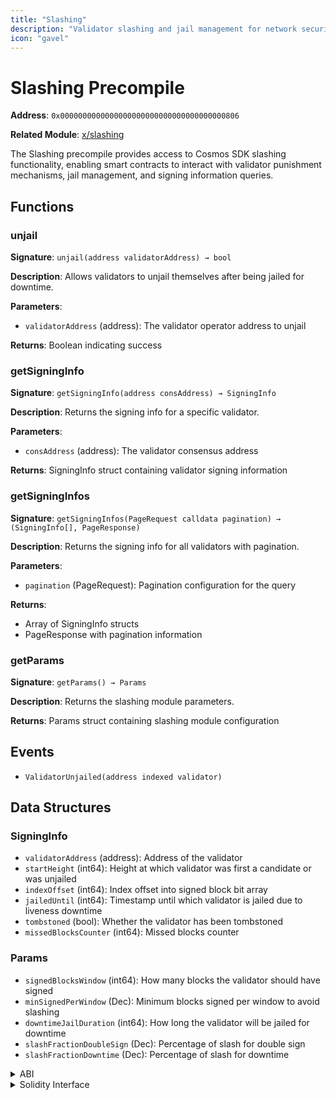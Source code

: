 ```yaml
---
title: "Slashing"
description: "Validator slashing and jail management for network security"
icon: "gavel"
---
```


# Slashing Precompile

**Address**: `0x0000000000000000000000000000000000000806`

**Related Module**: [x/slashing](https://docs.cosmos.network/main/modules/slashing)

The Slashing precompile provides access to Cosmos SDK slashing functionality, enabling smart contracts to interact with validator punishment mechanisms, jail management, and signing information queries.

## Functions

### unjail

**Signature**: `unjail(address validatorAddress) → bool`

**Description**: Allows validators to unjail themselves after being jailed for downtime.

**Parameters**:
- `validatorAddress` (address): The validator operator address to unjail

**Returns**: Boolean indicating success

### getSigningInfo

**Signature**: `getSigningInfo(address consAddress) → SigningInfo`

**Description**: Returns the signing info for a specific validator.

**Parameters**:
- `consAddress` (address): The validator consensus address

**Returns**: SigningInfo struct containing validator signing information

### getSigningInfos

**Signature**: `getSigningInfos(PageRequest calldata pagination) → (SigningInfo[], PageResponse)`

**Description**: Returns the signing info for all validators with pagination.

**Parameters**:
- `pagination` (PageRequest): Pagination configuration for the query

**Returns**: 
- Array of SigningInfo structs
- PageResponse with pagination information

### getParams

**Signature**: `getParams() → Params`

**Description**: Returns the slashing module parameters.

**Returns**: Params struct containing slashing module configuration

## Events

- `ValidatorUnjailed(address indexed validator)`

## Data Structures

### SigningInfo
- `validatorAddress` (address): Address of the validator
- `startHeight` (int64): Height at which validator was first a candidate or was unjailed
- `indexOffset` (int64): Index offset into signed block bit array
- `jailedUntil` (int64): Timestamp until which validator is jailed due to liveness downtime
- `tombstoned` (bool): Whether the validator has been tombstoned
- `missedBlocksCounter` (int64): Missed blocks counter

### Params
- `signedBlocksWindow` (int64): How many blocks the validator should have signed
- `minSignedPerWindow` (Dec): Minimum blocks signed per window to avoid slashing
- `downtimeJailDuration` (int64): How long the validator will be jailed for downtime
- `slashFractionDoubleSign` (Dec): Percentage of slash for double sign
- `slashFractionDowntime` (Dec): Percentage of slash for downtime

<details>
<summary>ABI</summary>

```json
[
  {
    "anonymous": false,
    "inputs": [
      {"indexed": true, "internalType": "address", "name": "validator", "type": "address"}
    ],
    "name": "ValidatorUnjailed",
    "type": "event"
  },
  {
    "inputs": [],
    "name": "getParams",
    "outputs": [
      {
        "components": [
          {"internalType": "int64", "name": "signedBlocksWindow", "type": "int64"},
          {
            "components": [
              {"internalType": "uint256", "name": "value", "type": "uint256"},
              {"internalType": "uint8", "name": "precision", "type": "uint8"}
            ],
            "internalType": "struct Dec",
            "name": "minSignedPerWindow",
            "type": "tuple"
          },
          {"internalType": "int64", "name": "downtimeJailDuration", "type": "int64"},
          {
            "components": [
              {"internalType": "uint256", "name": "value", "type": "uint256"},
              {"internalType": "uint8", "name": "precision", "type": "uint8"}
            ],
            "internalType": "struct Dec",
            "name": "slashFractionDoubleSign",
            "type": "tuple"
          },
          {
            "components": [
              {"internalType": "uint256", "name": "value", "type": "uint256"},
              {"internalType": "uint8", "name": "precision", "type": "uint8"}
            ],
            "internalType": "struct Dec",
            "name": "slashFractionDowntime",
            "type": "tuple"
          }
        ],
        "internalType": "struct Params",
        "name": "params",
        "type": "tuple"
      }
    ],
    "stateMutability": "view",
    "type": "function"
  },
  {
    "inputs": [
      {"internalType": "address", "name": "consAddress", "type": "address"}
    ],
    "name": "getSigningInfo",
    "outputs": [
      {
        "components": [
          {"internalType": "address", "name": "validatorAddress", "type": "address"},
          {"internalType": "int64", "name": "startHeight", "type": "int64"},
          {"internalType": "int64", "name": "indexOffset", "type": "int64"},
          {"internalType": "int64", "name": "jailedUntil", "type": "int64"},
          {"internalType": "bool", "name": "tombstoned", "type": "bool"},
          {"internalType": "int64", "name": "missedBlocksCounter", "type": "int64"}
        ],
        "internalType": "struct SigningInfo",
        "name": "signingInfo",
        "type": "tuple"
      }
    ],
    "stateMutability": "view",
    "type": "function"
  },
  {
    "inputs": [
      {
        "components": [
          {"internalType": "bytes", "name": "key", "type": "bytes"},
          {"internalType": "uint64", "name": "offset", "type": "uint64"},
          {"internalType": "uint64", "name": "limit", "type": "uint64"},
          {"internalType": "bool", "name": "countTotal", "type": "bool"},
          {"internalType": "bool", "name": "reverse", "type": "bool"}
        ],
        "internalType": "struct PageRequest",
        "name": "pagination",
        "type": "tuple"
      }
    ],
    "name": "getSigningInfos",
    "outputs": [
      {
        "components": [
          {"internalType": "address", "name": "validatorAddress", "type": "address"},
          {"internalType": "int64", "name": "startHeight", "type": "int64"},
          {"internalType": "int64", "name": "indexOffset", "type": "int64"},
          {"internalType": "int64", "name": "jailedUntil", "type": "int64"},
          {"internalType": "bool", "name": "tombstoned", "type": "bool"},
          {"internalType": "int64", "name": "missedBlocksCounter", "type": "int64"}
        ],
        "internalType": "struct SigningInfo[]",
        "name": "signingInfos",
        "type": "tuple[]"
      },
      {
        "components": [
          {"internalType": "bytes", "name": "nextKey", "type": "bytes"},
          {"internalType": "uint64", "name": "total", "type": "uint64"}
        ],
        "internalType": "struct PageResponse",
        "name": "pageResponse",
        "type": "tuple"
      }
    ],
    "stateMutability": "view",
    "type": "function"
  },
  {
    "inputs": [
      {"internalType": "address", "name": "validatorAddress", "type": "address"}
    ],
    "name": "unjail",
    "outputs": [
      {"internalType": "bool", "name": "success", "type": "bool"}
    ],
    "stateMutability": "nonpayable",
    "type": "function"
  }
]
```

</details>

<details>
<summary>Solidity Interface</summary>

```solidity
// SPDX-License-Identifier: LGPL-3.0-only
pragma solidity >=0.8.17;

import "../common/Types.sol";

/// @dev The ISlashing contract's address.
address constant SLASHING_PRECOMPILE_ADDRESS = 0x0000000000000000000000000000000000000806;

/// @dev The ISlashing contract's instance.
ISlashing constant SLASHING_CONTRACT = ISlashing(SLASHING_PRECOMPILE_ADDRESS);

/// @dev SigningInfo defines a validator's signing info for monitoring their
/// liveness activity.
struct SigningInfo {
    /// @dev Address of the validator
    address validatorAddress;
    /// @dev Height at which validator was first a candidate OR was unjailed
    int64 startHeight;
    /// @dev Index offset into signed block bit array
    int64 indexOffset;
    /// @dev Timestamp until which validator is jailed due to liveness downtime
    int64 jailedUntil;
    /// @dev Whether or not a validator has been tombstoned (killed out of validator set)
    bool tombstoned;
    /// @dev Missed blocks counter (to avoid scanning the array every time)
    int64 missedBlocksCounter;
}

/// @dev Params defines the parameters for the slashing module.
struct Params {
    /// @dev SignedBlocksWindow defines how many blocks the validator should have signed
    int64 signedBlocksWindow;
    /// @dev MinSignedPerWindow defines the minimum blocks signed per window to avoid slashing
    Dec minSignedPerWindow;
    /// @dev DowntimeJailDuration defines how long the validator will be jailed for downtime
    int64 downtimeJailDuration;
    /// @dev SlashFractionDoubleSign defines the percentage of slash for double sign
    Dec slashFractionDoubleSign;
    /// @dev SlashFractionDowntime defines the percentage of slash for downtime
    Dec slashFractionDowntime;
}

/// @author Evmos Team
/// @title Slashing Precompiled Contract
/// @dev The interface through which solidity contracts will interact with slashing.
/// We follow this same interface including four-byte function selectors, in the precompile that
/// wraps the pallet.
/// @custom:address 0x0000000000000000000000000000000000000806
interface ISlashing {
    /// @dev Emitted when a validator is unjailed
    /// @param validator The address of the validator
    event ValidatorUnjailed(address indexed validator);

    /// @dev GetSigningInfo returns the signing info for a specific validator.
    /// @param consAddress The validator consensus address
    /// @return signingInfo The validator signing info
    function getSigningInfo(
        address consAddress
    ) external view returns (SigningInfo memory signingInfo);

    /// @dev GetSigningInfos returns the signing info for all validators.
    /// @param pagination Pagination configuration for the query
    /// @return signingInfos The list of validator signing info
    /// @return pageResponse Pagination information for the response
    function getSigningInfos(
        PageRequest calldata pagination
    ) external view returns (SigningInfo[] memory signingInfos, PageResponse memory pageResponse);

    /// @dev Unjail allows validators to unjail themselves after being jailed for downtime
    /// @param validatorAddress The validator operator address to unjail
    /// @return success true if the unjail operation was successful
    function unjail(address validatorAddress) external returns (bool success);

    /// @dev GetParams returns the slashing module parameters
    /// @return params The slashing module parameters
    function getParams() external view returns (Params memory params);
}
```

</details>